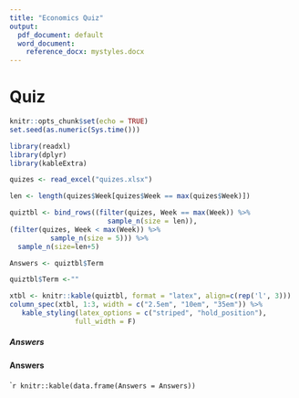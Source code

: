 ```yaml
---
title: "Economics Quiz"
output:
  pdf_document: default
  word_document:
    reference_docx: mystyles.docx
---
```


# Quiz

```r
knitr::opts_chunk$set(echo = TRUE)
set.seed(as.numeric(Sys.time()))
```
```r
library(readxl)
library(dplyr)
library(kableExtra)

quizes <- read_excel("quizes.xlsx")

len <- length(quizes$Week[quizes$Week == max(quizes$Week)])

quiztbl <- bind_rows((filter(quizes, Week == max(Week)) %>%
                        sample_n(size = len)),
(filter(quizes, Week < max(Week)) %>% 
          sample_n(size = 5))) %>%
  sample_n(size=len+5)

Answers <- quiztbl$Term

quiztbl$Term <-""

xtbl <- knitr::kable(quiztbl, format = "latex", align=c(rep('l', 3)))
column_spec(xtbl, 1:3, width = c("2.5em", "10em", "35em")) %>%
   kable_styling(latex_options = c("striped", "hold_position"),
                full_width = F) 
```

\newpage

##### Answers

#### Answers

````r
knitr::kable(data.frame(Answers = Answers))
```
